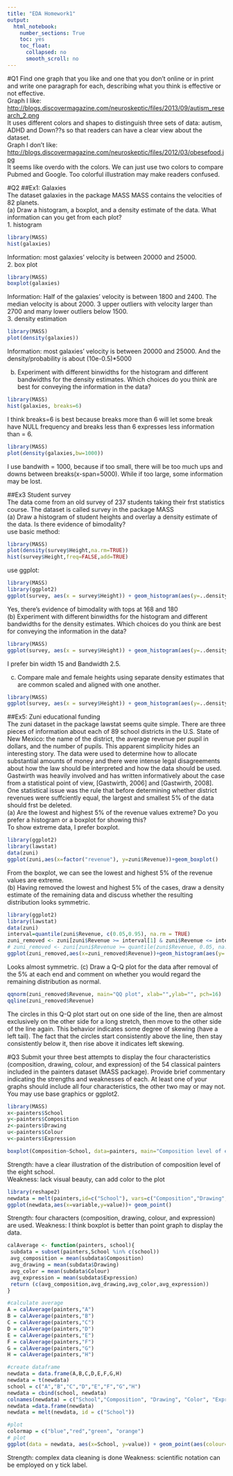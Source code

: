 ```yaml
---
title: "EDA Homework1"
output:
  html_notebook: 
    number_sections: True
    toc: yes
    toc_float:
      collapsed: no
      smooth_scroll: no
---
```


#Q1
Find one graph that you like and one that you don't online or in print and write one paragraph for each, describing what you think is effective or not effective.  
Graph I like:  <http://blogs.discovermagazine.com/neuroskeptic/files/2013/09/autism_research_2.png>  
It uses different colors and shapes to distinguish three sets of data: autism, ADHD and Down??s so that readers can have a clear view about the dataset.  
Graph I don't like: <http://blogs.discovermagazine.com/neuroskeptic/files/2012/03/obesefood.jpg>  
It seems like overdo with the colors. We can just use two colors to compare Pubmed and Google. Too colorful illustration may make readers confused.  
  
#Q2 
##Ex1: Galaxies   
The dataset galaxies in the package MASS MASS contains the velocities of 82 planets.  
(a) Draw a histogram, a boxplot, and a density estimate of the data. What information can you get from each plot?  
1. histogram  
```r
library(MASS)
hist(galaxies)
```
Information: most galaxies' velocity is between 20000 and 25000.  
2. box plot  
```r
library(MASS)
boxplot(galaxies)
```
Information: Half of the galaxies' velocity is between 1800 and 2400. The median velocity is about 2000. 3 upper outliers with velocity larger than 2700 and many lower outliers below 1500.  
3. density estimation
```r
library(MASS)
plot(density(galaxies))
```
Information: most galaxies' velocity is between 20000 and 25000. And the density/probability is about (10e-0.5)*5000  
  
(b) Experiment with different binwidths for the histogram and different bandwidths for the density estimates. Which choices do you think are best for conveying
the information in the data?  
```r
library(MASS)
hist(galaxies, breaks=6)
```
I think breaks=6 is best because breaks more than 6 will let some break have NULL frequency and breaks less than 6 expresses less information than = 6.  
```r
library(MASS)
plot(density(galaxies,bw=1000))
```
I use bandwith = 1000, because if too small, there will be too much ups and downs between breaks(x-span=5000). While if too large, some information may be lost.  
  
##Ex3 Student survey  
The data come from an old survey of 237 students taking their frst statistics course. The dataset is called survey in the package MASS  
(a) Draw a histogram of student heights and overlay a density estimate of the data. Is there evidence of bimodality?  
use basic method:  
```r
library(MASS)
plot(density(survey$Height,na.rm=TRUE))
hist(survey$Height,freq=FALSE,add=TRUE)
```

use ggplot:  
```r
library(MASS)
library(ggplot2)
ggplot(survey, aes(x = survey$Height)) + geom_histogram(aes(y=..density..), bins=15,colour="black", fill="white") + geom_density(alpha=.2, color="red", fill="#FF6666") 
```

Yes, there's evidence of bimodality with tops at 168 and 180  
(b) Experiment with different binwidths for the histogram and different bandwidths for the density estimates. Which choices do you think are best for conveying
the information in the data?  
```r
library(MASS)
ggplot(survey, aes(x = survey$Height)) + geom_histogram(aes(y=..density..), bins=15,colour="black", fill="white") + geom_density(bw=2.5, alpha=.2, color="red", fill="#FF6666") 
```
I prefer bin width 15 and Bandwidth  2.5.  

(c) Compare male and female heights using separate density estimates that are common scaled and aligned with one another.  
```r
library(MASS)
ggplot(survey, aes(x = survey$Height)) + geom_histogram(aes(y=..density..), bins=15,colour="black", fill="white") + geom_density(bw=2.5, alpha=.2, color="red", fill="#FF6666") + facet_wrap(~survey$Sex,drop=TRUE,scales="free") 
```

##Ex5: Zuni educational funding  
The zuni dataset in the package lawstat seems quite simple. There are three pieces of information about each of 89 school districts in the U.S. State of New Mexico:
the name of the district, the average revenue per pupil in dollars, and the number of pupils. This apparent simplicity hides an interesting story. The data were used to determine how to allocate substantial amounts of money and there were intense legal disagreements about how the law should be interpreted and how the data should be used.  
Gastwirth was heavily involved and has written informatively about the case from a statistical point of view, [Gastwirth, 2006] and [Gastwirth, 2008]. One statistical issue was the rule that before determining whether district revenues were suffciently equal, the largest and smallest 5% of the data should frst be deleted.  
(a) Are the lowest and highest 5% of the revenue values extreme? Do you prefer a histogram or a boxplot for showing this?  
To show extreme data, I prefer boxplot.  
```r
library(ggplot2)
library(lawstat)
data(zuni)
ggplot(zuni,aes(x=factor("revenue"), y=zuni$Revenue))+geom_boxplot()
```
From the boxplot, we can see the lowest and highest 5% of the revenue values are extreme.  
(b) Having removed the lowest and highest 5% of the cases, draw a density estimate of the remaining data and discuss whether the resulting distribution looks symmetric.  
```r
library(ggplot2)
library(lawstat)
data(zuni)
interval=quantile(zuni$Revenue, c(0.05,0.95), na.rm = TRUE)
zuni_removed <- zuni[zuni$Revenue >= interval[1] & zuni$Revenue <= interval[2], ]
# zuni_removed <- zuni[zuni$Revenue >= quantile(zuni$Revenue, 0.05, na.rm = TRUE) & zuni$Revenue <= quantile(zuni$Revenue,0.95, na.rm = TRUE), ]
ggplot(zuni_removed,aes(x=zuni_removed$Revenue))+geom_histogram(aes(y=..density..),bins=15,colour="black", fill="white")+geom_density(color="red")
```
Looks almost symmetric. 
(c) Draw a Q-Q plot for the data after removal of the 5% at each end and comment on whether you would regard the remaining distribution as normal.  
```r
qqnorm(zuni_removed$Revenue, main="QQ plot", xlab="",ylab="", pch=16)
qqline(zuni_removed$Revenue)

```
The circles in this Q-Q plot start out on one side of the line, then are almost exclusively on the other side for a long stretch, then move to the other side of the line again. This behavior indicates some degree of skewing (have a left tail). The fact that the circles start consistently above the line, then stay consistently below it, then rise above it indicates left skewing. 

#Q3
Submit your three best attempts to display the four characteristics (composition, drawing, colour, and expression) of the 54 classical painters included in the painters dataset (MASS package). Provide brief commentary indicating the strengths and weaknesses of each. At least one of your graphs should include all four characteristics, the other two may or may not. You may use base graphics or ggplot2.   
```r
library(MASS)
x<-painters$School
y<-painters$Composition
z<-painters$Drawing
u<-painters$Colour
v<-painters$Expression

boxplot(Composition~School, data=painters, main="Composition level of each school", xlab="School", yloab="Composition score")

```
Strength: have a clear illustration of the distribution of composition level of the eight school.    
Weakness: lack visual beauty, can add color to the plot    

```r
library(reshape2)
newdata = melt(painters,id=c("School"), vars=c("Composition","Drawing","Colour","Expression"))
ggplot(newdata,aes(x=variable,y=value))+ geom_point()
```
Strength:  four characters (composition, drawing, colour, and expression) are used. 
Weakness: I think boxplot is better than point graph to display the data. 

```r
calAverage <- function(painters, school){
 subdata = subset(painters,School %in% c(school))
 avg_composition = mean(subdata$Composition)
 avg_drawing = mean(subdata$Drawing)
 avg_color = mean(subdata$Colour)
 avg_expression = mean(subdata$Expression)
 return (c(avg_composition,avg_drawing,avg_color,avg_expression))
}

#calculate average
A = calAverage(painters,"A")
B = calAverage(painters,"B")
C = calAverage(painters,"C")
D = calAverage(painters,"D")
E = calAverage(painters,"E")
F = calAverage(painters,"F")
G = calAverage(painters,"G")
H = calAverage(painters,"H")

#create dataframe
newdata = data.frame(A,B,C,D,E,F,G,H)
newdata = t(newdata)
school = c("A","B","C","D","E","F","G","H") 
newdata = cbind(school, newdata)
colnames(newdata) = c("School","Composition", "Drawing", "Color", "Expression")
newdata =data.frame(newdata)
newdata = melt(newdata, id = c("School"))

#plot
colormap = c("blue","red","green", "orange")
# plot
ggplot(data = newdata, aes(x=School, y=value)) + geom_point(aes(colour=variable))
```
Strength: complex data cleaning is done
Weakness: scientific notation can be employed on y tick label. 

